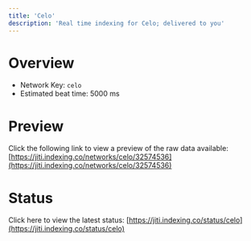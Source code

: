```yaml
---
title: 'Celo'
description: 'Real time indexing for Celo; delivered to you'
---
```


# Overview
- Network Key: `celo`
- Estimated beat time: 5000 ms

# Preview
Click the following link to view a preview of the raw data available: [https://jiti.indexing.co/networks/celo/32574536](https://jiti.indexing.co/networks/celo/32574536)

# Status
Click here to view the latest status: [https://jiti.indexing.co/status/celo](https://jiti.indexing.co/status/celo)
